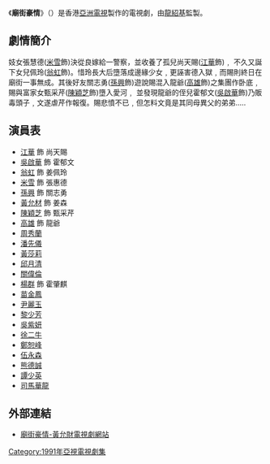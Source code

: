 {{亞視劇集 
| 中文劇名= 廟街豪情
| 英文劇名= The Good Fella From Temple Street
| 圖像=
| 製作年份= 1991年
| aTV-11首播日期= 1991年4月1日
| aTV-11首播時間=
| 監製= [[龍紹基|龍紹基]]
| 製作統籌 = [[林惠正|林惠正]]
| 編導= [[袁樹偉|袁樹偉]]、[[麥殿邦|麥殿邦]]、[[吳紹雄|吳紹雄]]、[[潘家富|潘家富]]、[[仇建樂|仇建樂]]、[[林子恩|林子恩]]
| 助理編導= [[楊智謙|楊智謙]]、[[陳富華|陳富華]]、[[鍾思敏|鍾思敏]]、[[李慕玲|李慕玲]]、[[梁國冠|梁國冠]]、[[歐偉成|歐偉成]]
| 編劇= [[胡雪麗|胡雪麗]]、[[劉彩雲|劉彩雲]]、[[余佩珊|余佩珊]]、[[盧敏儀|盧敏儀]]、[[呂婉儀|呂婉儀]]、[[劉枝華|劉枝華]]
| 編審= [[劉枝華|劉枝華]]
| 集數= 30
| 製作公司= [[香港|香港]][[亞洲電視|亞洲電視]]
| 劇種=
| 主演= [[江華|江華]]、[[吳啟華|吳啟華]]、[[翁虹|翁虹]]、[[米雪|米雪]]、[[孫興|孫興]]、[[黃允材|黃允材]]、[[高雄_(演員)|高雄]]、[[陳穎芝|陳穎芝]] 
| 主題曲= 灰色粉蝶
| 作曲= [[黃邦賢|黃邦賢]]
| 填詞= [[盧永強|盧永強]]
| 主唱= [[陳潔靈|陳潔靈]]
}}

《'''廟街豪情'''》（{{lang-en|'''The Good Fella From Temple Street'''}}）是香港[[亞洲電視|亞洲電視]]製作的電視劇，由[[龍紹基|龍紹基]]監製。

== 劇情簡介 ==
妓女張慧德([[米雪|米雪]]飾)決從良嫁給一警察，並收養了孤兒尚天賜([[江華|江華]]飾)﹐ 不久又誕下女兒佩玲([[翁虹|翁虹]]飾)。惜玲長大后墮落成邊緣少女﹐更誣害德入獄﹐而賜則終日在廟街一事無成。其後好友關志勇([[孫興|孫興]]飾)遊說賜混入龍爺([[高雄_(演員)|高雄]]飾)之集團作卧底﹐賜與富家女甄采芹([[陳穎芝|陳穎芝]]飾)墮入愛河﹐ 並發現龍爺的侄兒霍郁文([[吳啟華|吳啟華]]飾)乃販毒頭子﹐文遂虐芹作報復。賜悲憤不已﹐但怎料文竟是其同母異父的弟弟.....

== 演員表 ==
* [[江華|江華]] 飾 尚天賜
* [[吳啟華|吳啟華]] 飾 霍郁文
* [[翁虹|翁虹]] 飾 姜佩玲
* [[米雪|米雪]] 飾 張惠德
* [[孫興|孫興]] 飾 關志勇
* [[黃允材|黃允材]] 飾 姜森
* [[陳穎芝|陳穎芝]] 飾 甄采芹
* [[高雄_(演員)|高雄]] 飾 龍爺
* [[周秀蘭|周秀蘭]]
* [[潘先儀|潘先儀]]
* [[黃莎莉|黃莎莉]]
* [[邱月清|邱月清]]
* [[關偉倫|關偉倫]]
* [[楊群_(演員)|楊群]] 飾 霍肇麒
* [[苗金鳳|苗金鳳]]
* [[尹麗玉|尹麗玉]]
* [[黎少芳|黎少芳]]
* [[吳紫妍|吳紫妍]]
* [[徐二牛|徐二牛]]
* [[鄭恕峰|鄭恕峰]]
* [[伍永森|伍永森]]
* [[熊德誠|熊德誠]]
* [[譚少英|譚少英]]
* [[司馬華龍|司馬華龍]]

== 外部連結 ==
* [https://web.archive.org/web/20160305031452/http://www.wongwanchoi.net/series/street.htm 廟街豪情-黃允財電視劇網站]

[[Category:1991年亞視電視劇集|Category:1991年亞視電視劇集]]